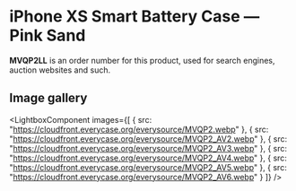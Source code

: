 
# iPhone XS Smart Battery Case — Pink Sand

<Callout type='info' emoji='👉🏻'>**MVQP2LL** is an order number for this product, used for search engines, auction websites and such.</Callout>

## Image gallery

<LightboxComponent
    images={[
      {
        src: "https://cloudfront.everycase.org/everysource/MVQP2.webp"
      },
      {
        src: "https://cloudfront.everycase.org/everysource/MVQP2_AV2.webp"
      },
      {
        src: "https://cloudfront.everycase.org/everysource/MVQP2_AV3.webp"
      },
      {
        src: "https://cloudfront.everycase.org/everysource/MVQP2_AV4.webp"
      },
      {
        src: "https://cloudfront.everycase.org/everysource/MVQP2_AV5.webp"
      },
      {
        src: "https://cloudfront.everycase.org/everysource/MVQP2_AV6.webp"
      }
    ]}
  />
